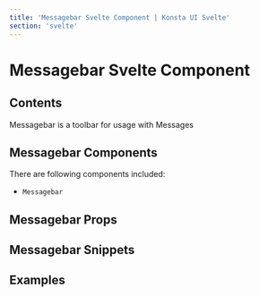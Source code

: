 ```yaml
---
title: 'Messagebar Svelte Component | Konsta UI Svelte'
section: 'svelte'
---
```



# Messagebar Svelte Component

## Contents

Messagebar is a toolbar for usage with Messages

## Messagebar Components

There are following components included:

- `Messagebar`

## Messagebar Props

<MessagebarProps />

## Messagebar Snippets

<MessagebarSlots />

## Examples

<MessagesExample />
